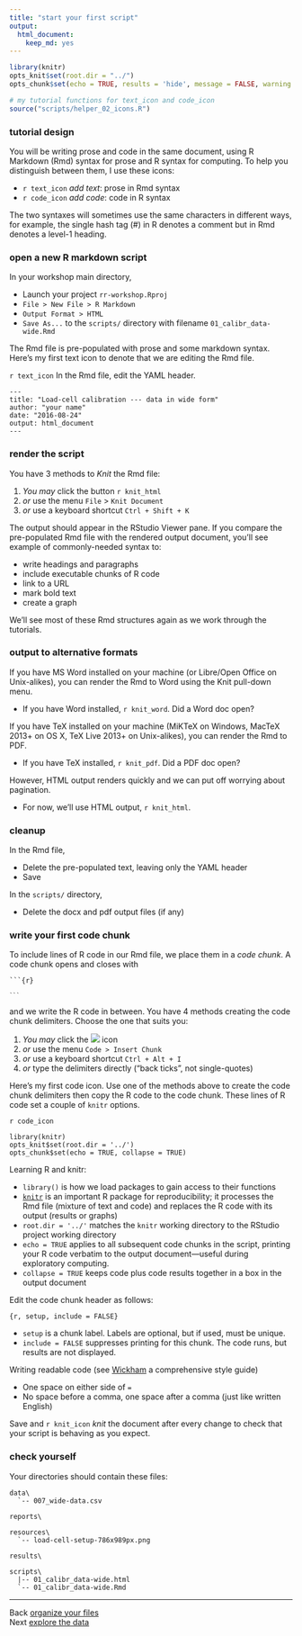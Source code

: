 ```yaml
---
title: "start your first script"
output:
  html_document:
    keep_md: yes
---
```


```r
library(knitr)
opts_knit$set(root.dir = "../")
opts_chunk$set(echo = TRUE, results = 'hide', message = FALSE, warning = FALSE)
```

```r
# my tutorial functions for text_icon and code_icon
source("scripts/helper_02_icons.R")
```

### tutorial design

You will be writing prose and code in the same document, using R Markdown (Rmd) syntax for prose and R syntax for computing. To help you distinguish between them, I use these icons: 

- `r text_icon` *add text*: prose in Rmd syntax  
- `r code_icon` *add code*: code in R syntax

The two syntaxes will sometimes use the same characters in different ways, for example, the single hash tag (#) in R denotes a comment but in Rmd denotes a level-1 heading. 

### open a new R markdown script 

In your workshop main directory, 

- Launch your project `rr-workshop.Rproj` 
- `File > New File > R Markdown` 
- `Output Format > HTML` 
- `Save As...` to the `scripts/` directory with filename `01_calibr_data-wide.Rmd`  

The Rmd file is pre-populated with prose and some markdown syntax. Here's my first text icon to denote that we are editing the Rmd file. 

`r text_icon` In the Rmd file, edit the YAML header. 

    ---
    title: "Load-cell calibration --- data in wide form"
    author: "your name"
    date: "2016-08-24"
    output: html_document
    ---

### render the script 

You have 3 methods to *Knit* the Rmd file: 

1. *You may* click the button `r knit_html` 
2. *or* use the menu `File` > `Knit Document` 
3. *or* use a keyboard shortcut `Ctrl + Shift + K` 

The output should appear in the RStudio Viewer pane. If you compare the pre-populated Rmd file with the rendered output document, you'll see example of commonly-needed syntax to:  

- write headings and paragraphs 
- include executable chunks of R code 
- link to a URL 
- mark bold text  
- create a graph 

We'll see most of these Rmd structures again as we work through the tutorials. 


### output to alternative formats 

If you have MS Word installed on your machine (or Libre/Open Office on Unix-alikes), you can render the Rmd to Word using the Knit pull-down menu. 

- If you have Word installed, `r knit_word`. Did a Word doc open? 

If you have TeX installed on your machine (MiKTeX on Windows, MacTeX 2013+ on OS X, TeX Live 2013+ on Unix-alikes), you can render the Rmd to PDF.

- If you have TeX installed, `r knit_pdf`. Did a PDF doc open? 

However, HTML output renders quickly and we can put off worrying about pagination. 

- For now, we'll use HTML output, `r knit_html`. 


### cleanup  

In the Rmd file, 

- Delete the pre-populated text, leaving only the YAML header
- Save

In the `scripts/` directory, 

- Delete the docx and pdf output files (if any) 

### write your first code chunk

To include lines of R code in our Rmd file, we place them in a *code chunk*. A code chunk opens and closes with 

<pre><code>```{r}

<code>```</code>
</code></pre>

and we write the R code in between. You have 4 methods creating the code chunk delimiters. Choose the one that suits you:

1. *You may* click the ![](../resources/images/insert-code.png) icon 
2. *or* use the menu `Code > Insert Chunk` 
3. *or* use a keyboard shortcut `Ctrl + Alt + I` 
4. *or* type the delimiters directly ("back ticks", not single-quotes)

Here’s my first code icon. Use one of the methods above to create the code chunk delimiters then copy the R code to the code chunk. These lines of R code set a couple of `knitr` options. 

`r code_icon` 

    library(knitr)
    opts_knit$set(root.dir = '../')
    opts_chunk$set(echo = TRUE, collapse = TRUE)

Learning R and knitr:

- `library()` is how we load packages to gain access to their functions
- [`knitr`](http://yihui.name/knitr/) is an important R package for reproducibility; it processes the Rmd file (mixture of text and code) and replaces the R code with its output (results or graphs)
- `root.dir = '../'` matches the `knitr` working directory to the RStudio project working directory  
- `echo = TRUE` applies to all subsequent code chunks in the script, printing your R code verbatim to the output document---useful during exploratory computing.
- `collapse = TRUE` keeps code plus code results together in a box in the output document

Edit the code chunk header as follows:

    {r, setup, include = FALSE}

- `setup` is a chunk label. Labels are optional, but if used, must be unique.
- `include = FALSE` suppresses printing for this chunk. The code runs, but results  are not displayed. 

Writing readable code (see [Wickham](http://adv-r.had.co.nz/Style.html) a comprehensive style guide)

- One space on either side of `=`
- No space before a comma, one space after a comma (just like written English) 

Save and `r knit_icon` *knit* the document after every change to check that your script is behaving as you expect. 

### check yourself

Your directories should contain these files:

    data\
      `-- 007_wide-data.csv

    reports\
    
    resources\
      `-- load-cell-setup-786x989px.png 
      
    results\
      
    scripts\
      |-- 01_calibr_data-wide.html
      `-- 01_calibr_data-wide.Rmd 



---
Back [organize your files](104_organize-files.html)<br>
Next [explore the data](109_explore-data.html)




